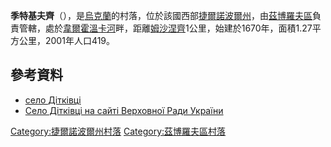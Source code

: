 {{coord|49|44|32|N|25|30|28|E|scale:30000|display=title}}

'''季特基夫齊'''（{{lang-uk|Дітківці}}），是[[烏克蘭|烏克蘭]]的村落，位於該國西部[[捷爾諾波爾州|捷爾諾波爾州]]，由[[茲博羅夫區|茲博羅夫區]]負責管轄，處於[[韋爾霍溫卡河|韋爾霍溫卡河]]畔，距離[[姆沙涅齊_(茲博羅夫區)|姆沙涅齊]]1公里，始建於1670年，面積1.27平方公里，2001年人口419。

==參考資料==
*[http://w1.c1.rada.gov.ua/pls/z7503/A005?rdat1=24.09.2013&rf7571=31086 село Дітківці]{{Wayback|url=http://w1.c1.rada.gov.ua/pls/z7503/A005?rdat1=24.09.2013&rf7571=31086 |date=20130928234720 }}
* [http://w1.c1.rada.gov.ua/pls/z7503/A005?rdat1=24.09.2013&rf7571=31086 Село Дітківці на сайті Верховної Ради України]{{Wayback|url=http://w1.c1.rada.gov.ua/pls/z7503/A005?rdat1=24.09.2013&rf7571=31086 |date=20130928234720 }}

{{DEFAULTSORT:Дітківці}}
[[Category:捷爾諾波爾州村落|Category:捷爾諾波爾州村落]]
[[Category:茲博羅夫區村落|Category:茲博羅夫區村落]]


{{Ternopil-geo-stub}}